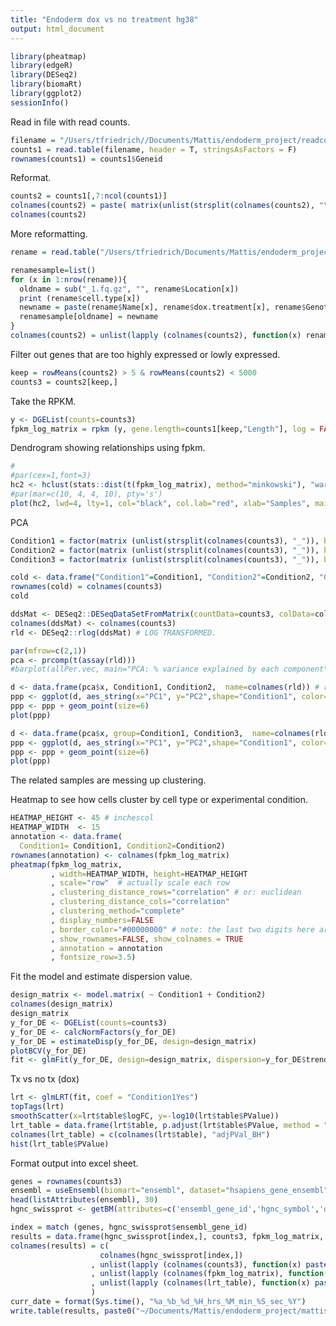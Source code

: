 ```yaml
---
title: "Endoderm dox vs no treatment hg38"
output: html_document
---
```


```r
library(pheatmap)
library(edgeR)
library(DESeq2)
library(biomaRt)
library(ggplot2)
sessionInfo()
```
Read in file with read counts.
```r
filename = "/Users/tfriedrich//Documents/Mattis/endoderm_project/readcounts.txt"
counts1 = read.table(filename, header = T, stringsAsFactors = F) 
rownames(counts1) = counts1$Geneid

```
Reformat.
```r
counts2 = counts1[,7:ncol(counts1)]
colnames(counts2) = paste( matrix(unlist(strsplit(colnames(counts2), "\\.")), byrow =T, ncol=7)[,3], sub("_1_algn_Aligned", "", matrix(unlist(strsplit(colnames(counts2), "\\.")), byrow =T, ncol=7)[,4]), sep="-")
colnames(counts2)
```
More reformatting.
```r
rename = read.table("/Users/tfriedrich/Documents/Mattis/endoderm_project/metadata_Aras_Mattis_2018_08_01v3_Endoderm_dox_config.txt", fill=T, header=T, sep="\t")

renamesample=list()
for (x in 1:nrow(rename)){
  oldname = sub("_1.fq.gz", "", rename$Location[x])
  print (rename$cell.type[x])
  newname = paste(rename$Name[x], rename$dox.treatment[x], rename$Genotype[x], sep="_")
  renamesample[oldname] = newname
}
colnames(counts2) = unlist(lapply (colnames(counts2), function(x) renamesample[[x]]))

```
Filter out genes that are too highly expressed or lowly expressed. 
```r
keep = rowMeans(counts2) > 5 & rowMeans(counts2) < 5000 
counts3 = counts2[keep,]
```
Take the RPKM.
```r
y <- DGEList(counts=counts3)
fpkm_log_matrix = rpkm (y, gene.length=counts1[keep,"Length"], log = FALSE)

```
Dendrogram showing relationships using fpkm. 
```r
# 
#par(cex=1,font=3)
hc2 <- hclust(stats::dist(t(fpkm_log_matrix), method="minkowski"), "ward.D2")
#par(mar=c(10, 4, 4, 10), pty='s')
plot(hc2, lwd=4, lty=1, col="black", col.lab="red", xlab="Samples", main="Samples clustered by FPKM using Ward's clustering & Euclidean distance")
```

PCA
```r
Condition1 = factor(matrix (unlist(strsplit(colnames(counts3), "_")), byrow=T, ncol=3)[,2], levels = c("No", "Yes"))
Condition2 = factor(matrix (unlist(strsplit(colnames(counts3), "_")), byrow=T, ncol=3)[,3], levels = c("wild-type","NASH pt"))
Condition3 = factor(matrix (unlist(strsplit(colnames(counts3), "_")), byrow=T, ncol=3)[,1])

cold <- data.frame("Condition1"=Condition1, "Condition2"=Condition2, "Condition3"=Condition3) 
rownames(cold) = colnames(counts3)
cold

ddsMat <- DESeq2::DESeqDataSetFromMatrix(countData=counts3, colData=cold, design=~Condition1 + Condition2 );
colnames(ddsMat) <- colnames(counts3)
rld <- DESeq2::rlog(ddsMat) # LOG TRANSFORMED.

```

```r
par(mfrow=c(2,1))
pca <- prcomp(t(assay(rld)))
#barplot(allPer.vec, main="PCA: % variance explained by each component\n" , ylim=c(0,100), names.arg=allPerLabels.vec)

d <- data.frame(pca$x, Condition1, Condition2,  name=colnames(rld)) # returns PC1, PC2, ... PC8... etc
ppp <- ggplot(d, aes_string(x="PC1", y="PC2",shape="Condition1", color="Condition2"))
ppp <- ppp + geom_point(size=6)
plot(ppp)

d <- data.frame(pca$x, group=Condition1, Condition3,  name=colnames(rld)) # returns PC1, PC2, ... PC8... etc
ppp <- ggplot(d, aes_string(x="PC1", y="PC2",shape="Condition1", color="Condition3"))
ppp <- ppp + geom_point(size=6)
plot(ppp)
```
The related samples are messing up clustering. 

Heatmap to see how cells cluster by cell type or experimental condition. 
```r
HEATMAP_HEIGHT <- 45 # inchescol
HEATMAP_WIDTH  <- 15
annotation <- data.frame(
  Condition1= Condition1, Condition2=Condition2)
rownames(annotation) <- colnames(fpkm_log_matrix)
pheatmap(fpkm_log_matrix,
         , width=HEATMAP_WIDTH, height=HEATMAP_HEIGHT
         , scale="row"  # actually scale each row
         , clustering_distance_rows="correlation" # or: euclidean
         , clustering_distance_cols="correlation"
         , clustering_method="complete"
         , display_numbers=FALSE
         , border_color="#00000000" # note: the last two digits here are the alpha channel/ transparency
         , show_rownames=FALSE, show_colnames = TRUE
         , annotation = annotation
         , fontsize_row=3.5)
```

Fit the model and estimate dispersion value.
```r

design_matrix <- model.matrix( ~ Condition1 + Condition2)
colnames(design_matrix)
design_matrix
y_for_DE <- DGEList(counts=counts3)
y_for_DE <- calcNormFactors(y_for_DE)
y_for_DE = estimateDisp(y_for_DE, design=design_matrix) 
plotBCV(y_for_DE)
fit <- glmFit(y_for_DE, design=design_matrix, dispersion=y_for_DE$trended.dispersion)
```
Tx vs no tx (dox)
```r
lrt <- glmLRT(fit, coef = "Condition1Yes")
topTags(lrt)
smoothScatter(x=lrt$table$logFC, y=-log10(lrt$table$PValue))
lrt_table = data.frame(lrt$table, p.adjust(lrt$table$PValue, method = "BH"))
colnames(lrt_table) = c(colnames(lrt$table), "adjPVal_BH")
hist(lrt_table$PValue)

```


Format output into excel sheet. 
```r
genes = rownames(counts3)
ensembl = useEnsembl(biomart="ensembl", dataset="hsapiens_gene_ensembl")
head(listAttributes(ensembl), 30)
hgnc_swissprot <- getBM(attributes=c('ensembl_gene_id','hgnc_symbol','description'),filters = 'ensembl_gene_id',  values = genes , mart = ensembl)

index = match (genes, hgnc_swissprot$ensembl_gene_id)
results = data.frame(hgnc_swissprot[index,], counts3, fpkm_log_matrix, lrt_table)
colnames(results) = c(
                    colnames(hgnc_swissprot[index,])
                  , unlist(lapply (colnames(counts3), function(x) paste(x, "counts", sep="_")))
                  , unlist(lapply (colnames(fpkm_log_matrix), function(x) paste(x, "fpkm", sep="_")))
                  , unlist(lapply (colnames(lrt_table), function(x) paste(x, "_dox_vs_nodox_baseline", sep="_")))
                  )
curr_date = format(Sys.time(), "%a_%b_%d_%H_hrs_%M_min_%S_sec_%Y")
write.table(results, paste0("~/Documents/Mattis/endoderm_project/mattis_", curr_date, ".xls"), row.names=rownames(counts3), col.names=T, sep="\t")

```